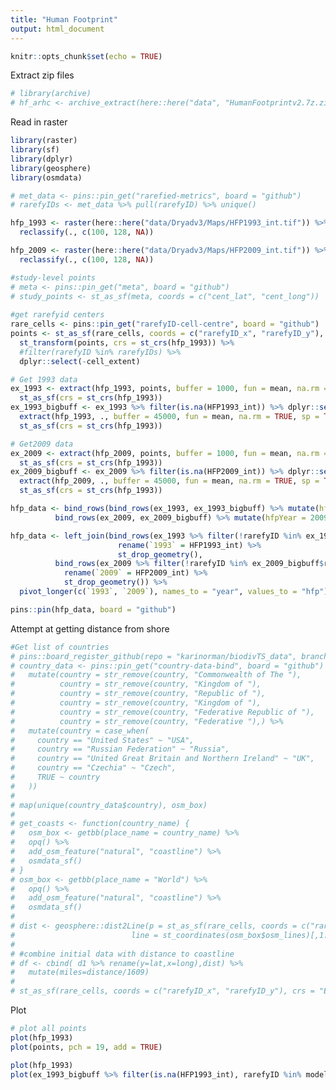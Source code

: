 ```yaml
---
title: "Human Footprint"
output: html_document
---
```


```r
knitr::opts_chunk$set(echo = TRUE)
```

Extract zip files
```r
# library(archive)
# hf_arhc <- archive_extract(here::here("data", "HumanFootprintv2.7z.zip"), here::here("data"))
```

Read in raster
```r
library(raster)
library(sf)
library(dplyr)
library(geosphere)
library(osmdata)

# met_data <- pins::pin_get("rarefied-metrics", board = "github")
# rarefyIDs <- met_data %>% pull(rarefyID) %>% unique()

hfp_1993 <- raster(here::here("data/Dryadv3/Maps/HFP1993_int.tif")) %>%
  reclassify(., c(100, 128, NA))

hfp_2009 <- raster(here::here("data/Dryadv3/Maps/HFP2009_int.tif")) %>%
  reclassify(., c(100, 128, NA))

#study-level points
# meta <- pins::pin_get("meta", board = "github")
# study_points <- st_as_sf(meta, coords = c("cent_lat", "cent_long"))
  
#get rarefyid centers
rare_cells <- pins::pin_get("rarefyID-cell-centre", board = "github")
points <- st_as_sf(rare_cells, coords = c("rarefyID_x", "rarefyID_y"), crs = "EPSG:4326") %>%
  st_transform(points, crs = st_crs(hfp_1993)) %>%
  #filter(rarefyID %in% rarefyIDs) %>% 
  dplyr::select(-cell_extent)

# Get 1993 data
ex_1993 <- extract(hfp_1993, points, buffer = 1000, fun = mean, na.rm = TRUE, sp = TRUE) %>%
  st_as_sf(crs = st_crs(hfp_1993))
ex_1993_bigbuff <- ex_1993 %>% filter(is.na(HFP1993_int)) %>% dplyr::select(-HFP1993_int) %>%
  extract(hfp_1993, ., buffer = 45000, fun = mean, na.rm = TRUE, sp = TRUE) %>%
  st_as_sf(crs = st_crs(hfp_1993))

# Get2009 data
ex_2009 <- extract(hfp_2009, points, buffer = 1000, fun = mean, na.rm = TRUE, sp = TRUE) %>%
  st_as_sf(crs = st_crs(hfp_1993))
ex_2009_bigbuff <- ex_2009 %>% filter(is.na(HFP2009_int)) %>% dplyr::select(-HFP2009_int) %>%
  extract(hfp_2009, ., buffer = 45000, fun = mean, na.rm = TRUE, sp = TRUE) %>%
  st_as_sf(crs = st_crs(hfp_1993))

hfp_data <- bind_rows(bind_rows(ex_1993, ex_1993_bigbuff) %>% mutate(hfpYear = 1993), 
          bind_rows(ex_2009, ex_2009_bigbuff) %>% mutate(hfpYear = 2009))

hfp_data <- left_join(bind_rows(ex_1993 %>% filter(!rarefyID %in% ex_1993_bigbuff$rarefyID), ex_1993_bigbuff) %>% 
                        rename(`1993` = HFP1993_int) %>%
                        st_drop_geometry(), 
          bind_rows(ex_2009 %>% filter(!rarefyID %in% ex_2009_bigbuff$rarefyID), ex_2009_bigbuff) %>% 
            rename(`2009` = HFP2009_int) %>%
            st_drop_geometry()) %>%
  pivot_longer(c(`1993`, `2009`), names_to = "year", values_to = "hfp")

pins::pin(hfp_data, board = "github")
```

Attempt at getting distance from shore
```r
#Get list of countries
# pins::board_register_github(repo = "karinorman/biodivTS_data", branch = "master")
# country_data <- pins::pin_get("country-data-bind", board = "github") %>%
#   mutate(country = str_remove(country, "Commonwealth of The "),
#          country = str_remove(country, "Kingdom of "),
#          country = str_remove(country, "Republic of "),
#          country = str_remove(country, "Kingdom of "),
#          country = str_remove(country, "Federative Republic of "),
#          country = str_remove(country, "Federative "),) %>%
#   mutate(country = case_when(
#     country == "United States" ~ "USA",
#     country == "Russian Federation" ~ "Russia",
#     country == "United Great Britain and Northern Ireland" ~ "UK",
#     country == "Czechia" ~ "Czech",
#     TRUE ~ country
#   )) 
# 
# map(unique(country_data$country), osm_box)
# 
# get_coasts <- function(country_name) {
#   osm_box <- getbb(place_name = country_name) %>%
#   opq() %>%
#   add_osm_feature("natural", "coastline") %>%
#   osmdata_sf()
# }
# osm_box <- getbb(place_name = "World") %>%
#   opq() %>%
#   add_osm_feature("natural", "coastline") %>%
#   osmdata_sf()
# 
# dist <- geosphere::dist2Line(p = st_as_sf(rare_cells, coords = c("rarefyID_x", "rarefyID_y"), crs = "EPSG:4326") %>% st_coordinates(), 
#                          line = st_coordinates(osm_box$osm_lines)[,1:2])
# 
# #combine initial data with distance to coastline
# df <- cbind( d1 %>% rename(y=lat,x=long),dist) %>%
#   mutate(miles=distance/1609)
# 
# st_as_sf(rare_cells, coords = c("rarefyID_x", "rarefyID_y"), crs = "EPSG:4326")
```

Plot
```r
# plot all points 
plot(hfp_1993) 
plot(points, pch = 19, add = TRUE)

plot(hfp_1993) 
plot(ex_1993_bigbuff %>% filter(is.na(HFP1993_int), rarefyID %in% model_data$rarefyID) , pch = 10, add = TRUE)
```

